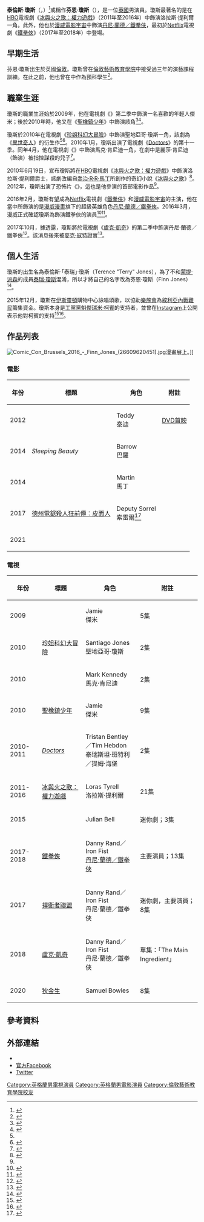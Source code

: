 {{noteTA
|G1=Show
|G2=Movie
|G3=TV
|T=zh-tw:芬恩·瓊斯;zh-cn:菲恩·琼斯;
|1=zh-tw:芬恩;zh-cn:菲恩;
}}
{{Infobox entertainer
| type          = 男演員
| name          = 芬恩·瓊斯
| foreignname   = {{lang|en|Finn Jones}}
| image         = Finn Jones by Gage Skidmore.jpg
| caption       = 瓊斯於2017年7月在[[聖地亞哥國際動漫展|聖地亞哥國際動漫展]]上
| birth_name    = 泰倫斯·瓊斯<br>（{{lang|en|Terence Jones}}）
| birth_date    = {{birth date and age|1988|03|24}}
| birth_place   = 英格蘭[[倫敦|倫敦]]
| alma_mater    = [[倫敦藝術教育學院|倫敦藝術教育學院]]
| occupation    = 演員
| years_active  = 2008年至今
| spouse        =  
}}
'''泰倫斯·瓊斯'''（{{lang-en|Terence Jones}}，{{bd|1988年|3月24日}}）<ref name="digitalspy1">{{cite web |url=http://www.digitalspy.co.uk/gayspy/s47/sarah-jane-adventures/gayspy/a282777/this-santiago-is-far-from-chile.html |title=This Santiago is far from Chile – Sarah Jane Adventures Gay Spy Blog – Gay Spy |publisher=Digital Spy |date=2010-10-19 |accessdate=2011-12-20 |archive-date=2010-10-24 |archive-url=https://web.archive.org/web/20101024235956/http://www.digitalspy.co.uk/gayspy/s47/sarah-jane-adventures/gayspy/a282777/this-santiago-is-far-from-chile.html |dead-url=no }}</ref>或稱作'''芬恩·瓊斯'''（{{lang-en|Finn Jones}}），是一位[[英國|英國]]男演員。瓊斯最著名的是在[[HBO|HBO]]電視劇《[[冰與火之歌：權力遊戲|冰與火之歌：權力遊戲]]》（2011年至2016年）中飾演洛拉斯·提利爾一角。此外，他也於[[漫威電影宇宙|漫威電影宇宙]]中飾演[[鐵拳俠|丹尼·蘭德／鐵拳俠]]，最初於[[Netflix|Netflix]]電視劇《[[鐵拳俠_(電視劇)|鐵拳俠]]》（2017年至2018年）中登場。

==早期生活==
芬恩·瓊斯出生於英國[[倫敦|倫敦]]。瓊斯曾在[[倫敦藝術教育學院|倫敦藝術教育學院]]中接受過三年的演藝課程訓練。在此之前，他也曾在{{le|海耶斯學院|Hayes School}}中作為預科學生<ref>{{cite web |url=http://www.finnjones.co.uk/ |title=About Finn |publisher=FinnJones.co.uk |accessdate=2014-02-23 |archive-url=https://web.archive.org/web/20160228073000/http://www.finnjones.co.uk/ |archive-date=2016-02-28 |dead-url=yes }}</ref>。

==職業生涯==
瓊斯的職業生涯始於2009年，他在電視劇《{{le|聖橡鎮之夜|Hollyoaks Later}}》第二季中飾演一名喜歡{{le|漢娜·艾許沃|Hannah Ashworth}}的年輕人傑米；後於2010年時，他又在《[[聖橡鎮少年|聖橡鎮少年]]》中飾演該角<ref>{{cite web |url=http://www.digitalspy.co.uk/soaps/s13/hollyoaks/news/a183050/later-character-joins-hollyoaks.html |title='Later' character joins 'Hollyoaks' – Hollyoaks News – Soaps |publisher=Digital Spy |date=2009-10-22 |accessdate=2011-12-20 |archive-date=2011-06-09 |archive-url=https://web.archive.org/web/20110609205000/http://www.digitalspy.co.uk/soaps/s13/hollyoaks/news/a183050/later-character-joins-hollyoaks.html |dead-url=no }}</ref><ref>{{cite web |url=http://www.digitalspy.co.uk/soaps/s13/hollyoaks/news/a200887/potd-jamie-and-hannah-resolve-to-start-afresh.html |title=POTD: Jamie and Hannah resolve to start afresh – Hollyoaks News – Soaps |publisher=Digital Spy |date=2010-02-02 |accessdate=2011-12-20 |archive-date=2013-07-20 |archive-url=https://web.archive.org/web/20130720013539/http://www.digitalspy.co.uk/soaps/s13/hollyoaks/news/a200887/potd-jamie-and-hannah-resolve-to-start-afresh.html |dead-url=no }}</ref>。

瓊斯於2010年在電視劇《[[珍姐科幻大冒險|珍姐科幻大冒險]]》中飾演聖地亞哥·瓊斯一角，該劇為《[[異世奇人|異世奇人]]》的衍生作<ref name="digitalspy1"/><ref>{{cite web |url=http://www.digitalspy.co.uk/showbiz/s7/doctor-who/news/a315488/reaction-elisabeth-sladen-1948-2011.html |title=Reaction: Elisabeth Sladen 1948–2011 – Doctor Who News – Showbiz |publisher=Digital Spy |date=2011-04-19 |accessdate=2011-12-20 |archive-date=2015-09-24 |archive-url=https://web.archive.org/web/20150924175502/http://www.digitalspy.co.uk/showbiz/s7/doctor-who/news/a315488/reaction-elisabeth-sladen-1948-2011.html |dead-url=no }}</ref>。2010年1月，瓊斯出演了電視劇《[[Doctors_(英國電視劇)|Doctors]]》的第十一季。同年4月，他在電視劇《{{le|舊日火焰|The Bill}}》中飾演馬克·肯尼迪一角，在劇中是麗莎·肯尼迪（{{le|茱莉·葛拉罕|Julie Graham}}飾演）被指控謀殺的兒子<ref name="imdb">{{cite web |url=http://www.imdb.com/name/nm3645691/ |title=Finn Jones |publisher=[[IMDB|IMDB]] |accessdate=2017-10-17 |archive-date=2017-10-04 |archive-url=https://web.archive.org/web/20171004013459/http://www.imdb.com/name/nm3645691/ |dead-url=no }}</ref>。

2010年6月19日，宣布瓊斯將在[[HBO|HBO]]電視劇《[[冰與火之歌：權力遊戲|冰與火之歌：權力遊戲]]》中飾演洛拉斯·提利爾爵士，該劇改編自[[喬治·R·R·馬丁|喬治·R·R·馬丁]]所創作的奇幻小說《[[冰與火之歌|冰與火之歌]]》<ref name="GRRMBlog">{{cite web|url=http://grrm.livejournal.com/157386.html |title=Not A Blog –  George R R Martin's Livejournal blog |accessdate=2010-06-20 |deadurl=yes |archiveurl=https://web.archive.org/web/20100622055828/http://grrm.livejournal.com/157386.html |archivedate=2010-06-22  }}</ref>。2012年，瓊斯出演了恐怖片《{{le|鬼擋路5|Wrong Turn 5: Bloodlines}}》，這也是他參演的首部電影作品<ref name="imdb" />。

2016年2月，瓊斯有望成為[[Netflix|Netflix]]電視劇《[[鐵拳俠_(電視劇)|鐵拳俠]]》和[[漫威電影宇宙|漫威電影宇宙]]的主演，他在當中所飾演的是[[漫威漫畫|漫威漫畫]]旗下的超級英雄角色[[鐵拳俠|丹尼·蘭德／鐵拳俠]]。2016年3月，漫威正式確認瓊斯為飾演鐵拳俠的演員<ref name="IronFist">{{cite web|url=http://www.ew.com/article/2016/02/25/finn-jones-iron-fist |title=Game of Thrones actor Finn Jones to play Iron Fist |last=Hibberd |first=James |work=[[Entertainment_Weekly|Entertainment Weekly]] |date=2016-02-25 |accessdate=2016-02-25 |archiveurl=https://www.webcitation.org/6fZGoQS8A?url=http://www.ew.com/article/2016/02/25/finn-jones-iron-fist |archivedate=2016-02-25 |deadurl=no  }}</ref><ref>{{cite web |url=http://marvel.com/news/tv/25904/finn_jones_to_star_in_the_netflix_original_series_marvels_iron_fist |title=Finn Jones to Star in the Netflix Original Series 'Marvel's Iron Fist' |last=Strom |first=Marc |publisher=[[Marvel_Comics|Marvel.com]] |date=2016-03-17 |accessdate=2017-03-14 |archiveurl=https://www.webcitation.org/6g4ulbiOY?url=http://marvel.com/news/tv/25904/finn_jones_to_star_in_the_netflix_original_series_marvels_iron_fist |archivedate=2016-03-17 |deadurl=yes }}</ref>。

2017年10月，據透露，瓊斯將於電視劇《[[盧克·凱奇_(電視劇)|盧克·凱奇]]》的第二季中飾演丹尼·蘭德／鐵拳俠<ref name="LC">{{cite web|url=http://ew.com/tv/2017/10/04/marvel-luke-cage-season-2-iron-fist-photo/|title=Marvel's Luke Cage first look: Iron Fist joins Luke in season 2|last=Li|first=Shirley|work=[[Entertainment_Weekly|Entertainment Weekly]]|date=2017-10-04|accessdate=2017-10-04|archiveurl=https://www.webcitation.org/6tyYjy2RD?url=http://ew.com/tv/2017/10/04/marvel-luke-cage-season-2-iron-fist-photo/|archivedate=2017-10-05|deadurl=no}}</ref>。該消息後來被[[麥克·寇特|麥克·寇特]]證實<ref name="ColterIF">{{cite web|url=http://www.blackfilm.com/read/2017/10/exclusive-mike-colter-talks-girls-trip-blu-ray-luke-cage-season-2/|title=Exclusive: Mike Colter Talks Girls Trip Blu-ray & Luke Cage Season 2|last=Morales|first=Wilson|publisher=BlackFilm.com|date=2017-10-16|accessdate=2017-10-17|archive-date=2017-11-21|archive-url=https://www.webcitation.org/6v8ORUaL3?url=http://www.blackfilm.com/read/2017/10/exclusive-mike-colter-talks-girls-trip-blu-ray-luke-cage-season-2/|dead-url=no}}</ref>。

==個人生活==
瓊斯的出生名為泰倫斯·「泰瑞」·瓊斯（Terence "Terry" Jones），為了不和[[蒙提·派森|蒙提·派森]]的成員[[特里·瓊斯|泰瑞·瓊斯]]混淆，所以才將自己的名字改為芬恩·瓊斯（Finn Jones）<ref>{{cite web |url=http://www.telegraph.co.uk/on-demand/0/iron-fist-star-finn-jones-does-feel-worlds-hated-superhero/ |title=Iron Fist star Finn Jones: how does it feel to be the world's most hated superhero? |publisher=The Telegraph |date=2017-03-17 |accessdate=2017-10-17 |archive-date=2017-10-19 |archive-url=https://web.archive.org/web/20171019234045/http://www.telegraph.co.uk/on-demand/0/iron-fist-star-finn-jones-does-feel-worlds-hated-superhero/ |dead-url=no }}</ref>。

2015年12月，瓊斯在[[伊斯靈頓|伊斯靈頓]]購物中心詠唱頌歌，以協助[[樂施會|樂施會]]為[[敘利亞內戰難民|敘利亞內戰難民]]籌集資金。瓊斯本身是[[工黨黨魁_(英國)|工黨黨魁]][[傑瑞米·柯賓|傑瑞米·柯賓]]的支持者，並曾在[[Instagram|Instagram]]上公開表示他對柯賓的支持<ref>{{cite web|url=https://www.independent.co.uk/news/uk/politics/jeremy-corbyn-dons-santa-hat-to-raise-money-for-refugees-after-losing-debate-on-syria-air-strikes-a6762536.html|date=2015-12-06|title=Jeremy Corbyn dons Santa hat to raise money for refugees after following Syria air strikes debate loss|author=Adam Withnall|publisher=The Independent|accessdate=2017-10-17|archive-date=2017-10-17|archive-url=https://web.archive.org/web/20171017201704/https://www.independent.co.uk/news/uk/politics/jeremy-corbyn-dons-santa-hat-to-raise-money-for-refugees-after-losing-debate-on-syria-air-strikes-a6762536.html|dead-url=no}}</ref><ref>{{cite web|url=https://www.instagram.com/p/-6bpwHrXal/|title=Finnstagram on Instagram: "Just popped down to the local supermarket to pick up some washing powder and I get recruited into singing Silent Night with Jeremy Corbyn, he was out raising money for refugees with @oxfamgb ..Surreal and Hilarious. Great to meet the man and pledge my support for his claim to the throne!"|date=2015-12-06|work=Instagram|author=Finn Jones|accessdate=2017-10-17|archive-date=2016-03-04|archive-url=https://web.archive.org/web/20160304090717/https://www.instagram.com/p/-6bpwHrXal/|dead-url=no}}</ref>。

==作品列表==
[[File:Comic_Con_Brussels_2016_-_Finn_Jones_(26609620451).jpg|thumb]]漫畫展上。]]
===電影===
{| class="wikitable sortable"
|-
! 年份
! 標題
! 角色
! class="unsortable" | 附註
|-
| 2012
| {{le|鬼擋路5|Wrong Turn 5: Bloodlines}}
| Teddy<br>泰迪
| [[DVD首映|DVD首映]]
|-
| 2014
| ''Sleeping Beauty''
| Barrow<br>巴羅
| 
|-
| 2014
| {{le|最後的展示|The Last Showing}}
| Martin<br>馬丁
| 
|-
| 2017
| [[德州電鋸殺人狂前傳：皮面人|德州電鋸殺人狂前傳：皮面人]]
| Deputy Sorrel<br>索雷爾<ref>{{cite web |url=http://bloody-disgusting.com/news/3377867/heres-stephen-dorff-in-leatherface/ |title=Here’s Stephen Dorff In ‘Leatherface’! |publisher=Bloody Disgusting |first=Brad |last=Miska |date=2016-01-26 |accessdate=2016-10-06 |archive-date=2016-10-10 |archive-url=https://web.archive.org/web/20161010023402/http://bloody-disgusting.com/news/3377867/heres-stephen-dorff-in-leatherface/ |dead-url=no }}</ref>
| 
|-
| 2021
| {{le|無眠覺醒|Awake (2021 film)}}
| 
| 
|}

===電視===
{| class="wikitable sortable"
|-
! 年份
! 標題
! 角色
! class="unsortable" | 附註
|-
| 2009
| {{le|聖橡鎮之夜|Hollyoaks Later}}
| Jamie<br>傑米
| 5集
|-
| 2010
| [[珍姐科幻大冒險|珍姐科幻大冒險]]
| Santiago Jones<br>聖地亞哥·瓊斯
| 2集
|-
| 2010
| {{le|舊日火焰|The Bill}}
| Mark Kennedy<br>馬克·肯尼迪
| 2集
|-
| 2010
| [[聖橡鎮少年|聖橡鎮少年]]
| Jamie<br>傑米
| 9集
|-
| 2010-2011
| ''[[Doctors_(英國電視劇)|Doctors]]''
| Tristan Bentley／Tim Hebdon<br>泰瑞斯坦·班特利／提姆·海堡
| 2集
|-
| 2011-2016
| [[冰與火之歌：權力遊戲|冰與火之歌：權力遊戲]]
| Loras Tyrell<br>洛拉斯·提利爾
| 21集
|-
| 2015
| {{le|衝破囚籠|Life in Squares}}
| Julian Bell<br>{{le|朱利安·貝爾|Julian Bell}}
| 迷你劇；3集
|-
| 2017-2018
| [[鐵拳俠_(電視劇)|鐵拳俠]]
| Danny Rand／Iron Fist<br>[[鐵拳俠|丹尼·蘭德／鐵拳俠]]
| 主要演員；13集
|-
| 2017
| [[捍衛者聯盟_(迷你劇集)|捍衛者聯盟]]
| Danny Rand／Iron Fist<br>丹尼·蘭德／鐵拳俠
| 迷你劇，主要演員；8集
|-
| 2018
| [[盧克·凱奇_(電視劇)|盧克·凱奇]]
| Danny Rand／Iron Fist<br>丹尼·蘭德／鐵拳俠
| 單集：「The Main Ingredient」
|-
| 2020
| [[狄金生_(電視劇)|狄金生]]
| Samuel Bowles<br>{{le|山繆·鮑爾斯 (記者)|Samuel Bowles (journalist)|山繆·鮑爾斯}}
| 8集
|}

==參考資料==
{{reflist|30em}}

==外部連結==
{{Commonscat|Finn Jones}}
* {{IMDb name|3645691}}
* [https://www.facebook.com/FinnJonesOfficial 官方Facebook] {{Wayback|url=https://www.facebook.com/FinnJonesOfficial |date=20160414090047 }}
* [https://www.twitter.com/FinnJones Twitter] {{Wayback|url=https://www.twitter.com/FinnJones |date=20151015174245 }}

{{Authority control}}
{{DEFAULTSORT:Jones, Finn}}
[[Category:英格蘭男電視演員|Category:英格蘭男電視演員]]
[[Category:英格蘭男電影演員|Category:英格蘭男電影演員]]
[[Category:倫敦藝術教育學院校友|Category:倫敦藝術教育學院校友]]
